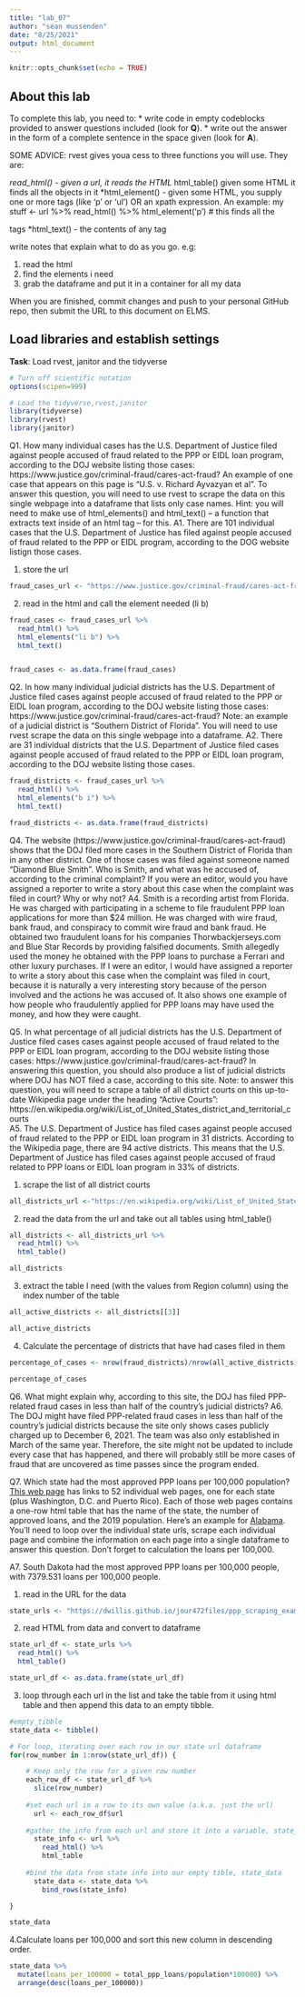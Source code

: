 ```yaml
---
title: "lab_07"
author: "sean mussenden"
date: "8/25/2021"
output: html_document
---
```


```r
knitr::opts_chunk$set(echo = TRUE)
```

## About this lab

To complete this lab, you need to:
* write code in empty codeblocks provided to answer questions included (look for **Q**).
* write out the answer in the form of a complete sentence in the space given (look for **A**).

SOME ADVICE: rvest gives youa cess to three functions you will use. They are: 

*read_html() - given a url, it reads the HTML
*html_table() given some HTML it finds all the <table> objects in it
*html_element() - given some HTML, you supply one or more tags (like 'p' or 'ul') OR an xpath expression. An example:
  my stuff <- url %>%
    read_html() %>%
    html_element('p') # this finds all the <p> tags
*html_text() - the contents of any tag

write notes that explain what to do as you go. e.g: 

1. read the html
2. find the elements i need
3. grab the dataframe and put it in a container for all my data


When you are finished, commit changes and push to your personal GitHub repo, then submit the URL to this document on ELMS.

## Load libraries and establish settings
**Task**: Load rvest, janitor and the tidyverse
```r
# Turn off scientific notation
options(scipen=999)

# Load the tidyverse,rvest,janitor
library(tidyverse)
library(rvest)
library(janitor)

```


Q1. How many individual cases has the U.S. Department of Justice filed against people accused of fraud related to the PPP or EIDL loan program, according to the DOJ website listing those cases: https://www.justice.gov/criminal-fraud/cares-act-fraud?  An example of one case that appears on this page is "U.S. v. Richard Ayvazyan et al". To answer this question, you will need to use rvest to scrape the data on this single webpage into a dataframe that lists only case names. Hint: you will need to make use of html_elements() and html_text() -- a function that extracts text inside of an html tag -- for this.
A1. There are 101 individual cases that the U.S. Department of Justice has filed against people accused of fraud related to the PPP or EIDL program, according to the DOG website listign those cases.


1. store the url
```r
fraud_cases_url <- "https://www.justice.gov/criminal-fraud/cares-act-fraud"
```

2. read in the html and call the element needed (li b)
```r
fraud_cases <- fraud_cases_url %>%
  read_html() %>%
  html_elements("li b") %>%
  html_text()


fraud_cases <- as.data.frame(fraud_cases)
```


Q2. In how many individual judicial districts has the U.S. Department of Justice filed cases against people accused of fraud related to the PPP or EIDL loan program, according to the DOJ website listing those cases: https://www.justice.gov/criminal-fraud/cares-act-fraud?  Note: an example of a judicial district is "Southern District of Florida". You will need to use rvest scrape the data on this single webpage into a dataframe.
A2. There are 31 individual districts that the U.S. Department of Justice filed cases against people accused of fraud related to the PPP or EIDL loan program, according to the DOJ website listing those cases. 

```r
fraud_districts <- fraud_cases_url %>%
  read_html() %>%
  html_elements("b i") %>%
  html_text()

fraud_districts <- as.data.frame(fraud_districts)
```

Q4. The website (https://www.justice.gov/criminal-fraud/cares-act-fraud) shows that the DOJ filed more cases in the Southern District of Florida than in any other district. One of those cases was filed against someone named "Diamond Blue Smith". Who is Smith, and what was he accused of, according to the criminal complaint? If you were an editor, would you have assigned a reporter to write a story about this case when the complaint was filed in court? Why or why not?
A4. Smith is a recording artist from Florida. He was charged with participating in a scheme to file fraudulent PPP loan applications for more than $24 million. He was charged with wire fraud, bank fraud, and conspiracy to commit wire fraud and bank fraud. He obtained two fraudulent loans for his companies Thorwbackjerseys.com and Blue Star Records by providing falsified  documents. Smith allegedly used the money he obtained with the PPP loans to purchase a Ferrari and other luxury purchases. If I were an editor, I would have assigned a reporter to write a story about this case when the complaint was filed in court, because it is naturally a very interesting story because of the person involved and the actions he was accused of. It also shows one example of how people who fraudulently applied for PPP loans may have used the money, and how they were caught.

Q5. In what percentage of all judicial districts has the U.S. Department of Justice filed cases cases against people accused of fraud related to the PPP or EIDL loan program, according to the DOJ website listing those cases: https://www.justice.gov/criminal-fraud/cares-act-fraud? In answering this question, you should also produce a list of judicial districts where DOJ has NOT filed a case, according to this site.  Note: to answer this question, you will need to scrape a table of all district courts on this up-to-date Wikipedia page under the heading "Active Courts": https://en.wikipedia.org/wiki/List_of_United_States_district_and_territorial_courts  
A5. The U.S. Department of Justice has filed cases against people accused of fraud related to the PPP or EIDL loan program in 31 districts. According to the Wikipedia page, there are 94 active districts. This means that the U.S. Department of Justice has filed cases against people accused of fraud related to PPP loans or EIDL loan program in 33% of districts.  

1. scrape the list of all district courts
```r
all_districts_url <-"https://en.wikipedia.org/wiki/List_of_United_States_district_and_territorial_courts"
```

2. read the data from the url and take out all tables using html_table()
```r
all_districts <- all_districts_url %>%
  read_html() %>%
  html_table()

all_districts
```
3. extract the table I need (with the values from Region column) using the index number of the table
```r
all_active_districts <- all_districts[[3]]

all_active_districts

```
4. Calculate the percentage of districts that have had cases filed in them
```r
percentage_of_cases <- nrow(fraud_districts)/nrow(all_active_districts)*100

percentage_of_cases
```

Q6. What might explain why, according to this site, the DOJ has filed PPP-related fraud cases in less than half of the country's judicial districts?
A6. The DOJ might have filed PPP-related fraud cases in less than half of the country's judicial districts because the site only shows cases publicly charged up to December 6, 2021. The team was also only established in March of the same year. Therefore, the site might not be updated to include every case that has happened, and there will probably still be more cases of fraud that are uncovered as time passes since the program ended.

Q7. Which state had the most approved PPP loans per 100,000 population? [This web page](https://dwillis.github.io/jour472files/ppp_scraping_example/index.html) has links to 52 individual web pages, one for each state (plus Washington, D.C. and Puerto Rico). Each of those web pages contains a one-row html table that has the name of the state, the number of approved loans, and the 2019 population. Here's an example for [Alabama](https://dwillis.github.io/jour472files/ppp_scraping_example/states/alabama.html). You'll need to loop over the individual state urls, scrape each individual page and combine the information on each page into a single dataframe to answer this question. Don't forget to calculation the loans per 100,000.

A7. South Dakota had the most approved PPP loans per 100,000 people, with 7379.531 loans per 100,000 people. 


1. read in the URL for the data
```r
state_urls <- "https://dwillis.github.io/jour472files/ppp_scraping_example/index.html"
```

2. read HTML from data and convert to dataframe
```r
state_url_df <- state_urls %>%
  read_html() %>%
  html_table()

state_url_df <- as.data.frame(state_url_df)
```

3. loop through each url in the list and take the table from it using html table and then append this data to an empty tibble.
```r

#empty_tibble
state_data <- tibble()

# For loop, iterating over each row in our state url dataframe
for(row_number in 1:nrow(state_url_df)) {

    # Keep only the row for a given row number
    each_row_df <- state_url_df %>%
      slice(row_number)
    
    #set each url in a row to its own value (a.k.a. just the url)
      url <- each_row_df$url
      
    #gather the info from each url and store it into a variable, state_info
      state_info <- url %>%
        read_html() %>%
        html_table
      
    #bind the data from state info into our empty tible, state_data
      state_data <- state_data %>%
        bind_rows(state_info)

}

state_data
```


4.Calculate loans per 100,000 and sort this new column in descending order. 
```r
state_data %>%
  mutate(loans_per_100000 = total_ppp_loans/population*100000) %>%
  arrange(desc(loans_per_100000))
```
